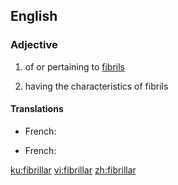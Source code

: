 ==English==

===Adjective===
{{en-adj}}

# {{label|en|not comparable}} of or pertaining to [[fibril]]s
# having the characteristics of fibrils

====Translations====
{{trans-top|of or pertaining to fibrils}}
* French: {{t+|fr|fibrillaire|m|f}}
{{trans-mid}}
{{trans-bottom}}

{{trans-top|having the characteristics of fibrils}}
* French: {{t+|fr|fibrillaire|m|f}}
{{trans-mid}}
{{trans-bottom}}

[[ku:fibrillar]]
[[vi:fibrillar]]
[[zh:fibrillar]]